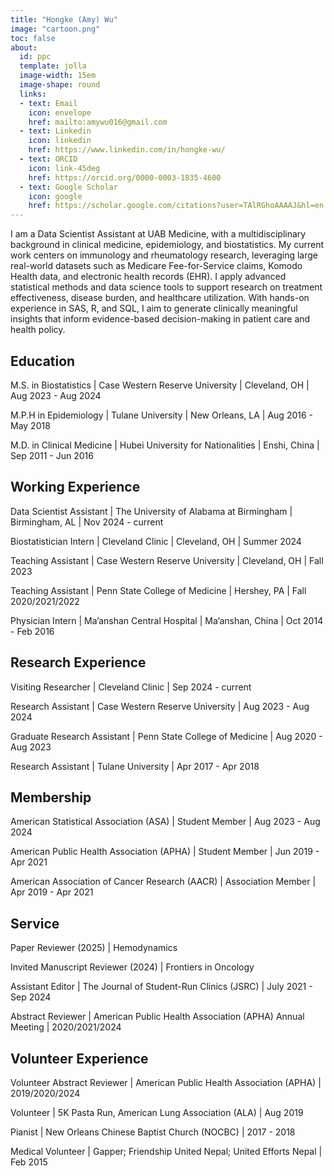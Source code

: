 ---
title: "Hongke (Amy) Wu"
image: "cartoon.png"
toc: false
about:
  id: ppc
  template: jolla
  image-width: 15em
  image-shape: round
  links:
  - text: Email
    icon: envelope
    href: mailto:amywu016@gmail.com
  - text: Linkedin
    icon: linkedin
    href: https://www.linkedin.com/in/hongke-wu/
  - text: ORCID
    icon: link-45deg
    href: https://orcid.org/0000-0003-1835-4600
  - text: Google Scholar
    icon: google
    href: https://scholar.google.com/citations?user=TAlRGhoAAAAJ&hl=en
---

::: {#ppc}

I am a Data Scientist Assistant at UAB Medicine, with a multidisciplinary background in clinical medicine, epidemiology, and biostatistics. My current work centers on immunology and rheumatology research, leveraging large real-world datasets such as Medicare Fee-for-Service claims, Komodo Health data, and electronic health records (EHR). I apply advanced statistical methods and data science tools to support research on treatment effectiveness, disease burden, and healthcare utilization. With hands-on experience in SAS, R, and SQL, I aim to generate clinically meaningful insights that inform evidence-based decision-making in patient care and health policy.

## Education

M.S. in Biostatistics \| Case Western Reserve University \| Cleveland, OH \| Aug 2023 - Aug 2024

M.P.H in Epidemiology \| Tulane University \| New Orleans, LA \| Aug 2016 - May 2018

M.D. in Clinical Medicine \| Hubei University for Nationalities \| Enshi, China \| Sep 2011 - Jun 2016


## Working Experience

Data Scientist Assistant \| The University of Alabama at Birmingham \| Birmingham, AL \| Nov 2024 - current

Biostatistician Intern \| Cleveland Clinic \| Cleveland, OH \| Summer 2024

Teaching Assistant \| Case Western Reserve University \| Cleveland, OH \| Fall 2023

Teaching Assistant \| Penn State College of Medicine \| Hershey, PA \| Fall 2020/2021/2022

Physician Intern \| Ma'anshan Central Hospital \| Ma'anshan, China \| Oct 2014 - Feb 2016


## Research Experience

Visiting Researcher \| Cleveland Clinic \| Sep 2024 - current

Research Assistant \| Case Western Reserve University \| Aug 2023 - Aug 2024

Graduate Research Assistant \| Penn State College of Medicine \| Aug 2020 - Aug 2023

Research Assistant \| Tulane University \| Apr 2017 - Apr 2018


## Membership

American Statistical Association (ASA) \| Student Member \| Aug 2023 - Aug 2024

American Public Health Association (APHA) \| Student Member \| Jun 2019 - Apr 2021

American Association of Cancer Research (AACR) \| Association Member \| Apr 2019 - Apr 2021


## Service

Paper Reviewer (2025) \| Hemodynamics

Invited Manuscript Reviewer (2024) \| Frontiers in Oncology

Assistant Editor \| The Journal of Student-Run Clinics (JSRC) \| July 2021 - Sep 2024

Abstract Reviewer \| American Public Health Association (APHA) Annual Meeting \| 2020/2021/2024 


## Volunteer Experience

Volunteer Abstract Reviewer \| American Public Health Association (APHA) \| 2019/2020/2024

Volunteer \| 5K Pasta Run, American Lung Association (ALA) \| Aug 2019

Pianist \| New Orleans Chinese Baptist Church (NOCBC) \| 2017 - 2018

Medical Volunteer \| Gapper; Friendship United Nepal; United Efforts Nepal \| Feb 2015

:::
